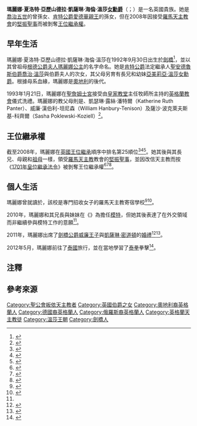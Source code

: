 {{noteTA
|G1 = Country
|G2 = PP
|G3 = UK Places
|G4 = PoliticiansUK
}}
{{Infobox royalty
| name = 瑪麗娜·夏洛特·溫莎女勳爵
| styles = 
| house = [[溫莎王朝|溫莎王朝]]
| image = 
| caption = 
 |birth_name = 瑪麗娜·夏洛特·亞歷山德拉·凱薩琳·海倫·溫莎（Marina Charlotte Alexandra Katharine Helen Windsor）
| birth_date = {{Birth date and age|1992|9|30|df=y}}
| birth_place = [[英國|英國]][[劍橋|劍橋]]{{link-en|羅西醫院|Rosie Hospital}}
| father = [[聖安德魯斯伯爵喬治·溫莎|聖安德魯斯伯爵喬治·溫莎]]
| mother = {{link-en|西爾瓦娜·托馬塞利|Sylvana Tomaselli}}
| spouse = 
| religion = [[天主教|天主教]]
}}

'''瑪麗娜·夏洛特·亞歷山德拉·凱薩琳·海倫·溫莎[[女勳爵|女勳爵]]'''（{{lang-en|Lady Marina Charlotte Alexandra Katharine Helen Windsor}}；{{bd|1992年|9月30日|catIdx=M}}）是一名英國貴族。她是[[喬治五世|喬治五世]]的曾孫女、[[肯特公爵愛德華親王|肯特公爵愛德華親王]]的孫女，但在2008年因接受[[天主教會|羅馬天主教會]]的[[堅振聖事|堅振聖事]]而被剝奪[[英國王位繼承|王位繼承權]]。

== 早年生活 ==
瑪麗娜·夏洛特·亞歷山德拉·凱薩琳·海倫·溫莎在1992年9月30日出生於[[劍橋|劍橋]]{{link-en|羅西醫院|Rosie Hospital}}<ref>{{cite web |last=Lundy |first=Darryl |date=2011-01-26 |title=Lady Marina-Charlotte Alexandra Katherine Helen Windsor |url=http://www.thepeerage.com/p10558.htm |website=The Peerage |access-date=2019-02-02 |archive-date=2022-05-30 |archive-url=https://web.archive.org/web/20220530151431/http://thepeerage.com/p10558.htm }}</ref>，並以其曾祖母[[希臘的瑪麗娜|根德公爵夫人瑪麗娜公主]]的名字命名。她是[[肯特公爵|肯特公爵]]法定繼承人[[聖安德魯斯伯爵喬治·溫莎|聖安德魯斯伯爵喬治·溫莎]]與伯爵夫人{{link-en|西爾瓦娜·托馬塞利|Sylvana Tomaselli}}的次女，其父母另育有長兄{{link-en|唐帕特里克男爵愛德華·溫莎|Edward Windsor, Lord Downpatrick}}和幼妹[[亞美莉亞·溫莎女勳爵|亞美莉亞·溫莎女勳爵]]。根據母系血緣，瑪麗娜是[[奧地利|奧地利]]{{link-en|托馬塞利家族|Tomaselli}}的後代。

1993年1月21日，瑪麗娜在[[聖詹姆士宮|聖詹姆士宮]]接受由[[皇家教堂|皇家教堂]]主任牧師{{link-en|威廉·布思 (牧師)|William Booth (priest)|威廉·布思}}所主持的[[英格蘭教會|英格蘭教會]]儀式洗禮。瑪麗娜的教父母則是{{link-en|第十二代洛錫安侯爵彼得·克爾#家庭|Peter Kerr, 12th Marquess of Lothian#Family|拉爾夫·克爾勳爵夫人}}、凱瑟琳·露絲·潘特爾（Katherine Ruth Panter）、威廉·漢伯利-坦尼森（William Hanbury-Tenison）及薩沙·波克萊夫斯基-科齊爾（Sasha Poklewski-Koziell）<ref>{{cite web |date=1993-01-26 |title=Court Circular |url=https://www.independent.co.uk/news/people/court-circular-1480854.html |website=[[獨立報|獨立報]] |publisher= |access-date=2019-02-02 |archive-date=2019-04-23 |archive-url=https://web.archive.org/web/20190423142326/https://www.independent.co.uk/news/people/court-circular-1480854.html }}</ref>。

== 王位繼承權 ==
截至2008年，瑪麗娜在[[英國王位繼承|英國王位繼承]]順序中排名第25順位<ref>{{cite web |last=Cracroft-Brennan |first=Patrick |date=2021-04-09 |title=The Order of Succession |url=http://www.cracroftspeerage.co.uk/ordersuccession.htm |website=Cracroft's Peerage |publisher=Heraldic Media Limited |access-date=2019-02-02 |archive-date=2022-06-24 |archive-url=https://web.archive.org/web/20220624083933/http://www.cracroftspeerage.co.uk/ordersuccession.htm }}</ref><ref>{{cite web |date=2018-05-14 |title=Who is Lady Amelia Windsor: the most beautiful member of the royal family |url=https://us.hellomagazine.com/royalty/gallery/2016030530145/amelia-windsor-everything-you-need-to-know/7/ |website={{link-en|您好！|Hello! (magazine)}} |publisher=Eduardo Sánchez Junco |access-date=2019-02-02 |archive-date=2019-02-03 |archive-url=https://web.archive.org/web/20190203031013/https://us.hellomagazine.com/royalty/gallery/2016030530145/amelia-windsor-everything-you-need-to-know/7/ }}</ref><ref>{{cite web |date=2009-03-27 |title=Top 100 in line to the throne |url=http://www.channel4.com/news/articles/society/top+100+in+line+to+the+throne/3051062.html |website=[[第四台新聞|第四台新聞]] |publisher=[[ITN|ITN]] |access-date=2019-02-02 |archive-date=2017-11-19 |archive-url=https://web.archive.org/web/20171119132419/http://www.channel4.com/news/articles/society/top+100+in+line+to+the+throne/3051062.html }}</ref>。她其後與其長兄{{efn|長兄{{link-en|唐帕特里克男爵愛德華·溫莎|Edward Windsor, Lord Downpatrick}}同樣在2003年因改信天主教而失去王位繼承資格。}}、母親和[[嘉芙蓮_(根德公爵夫人)|祖母]]一樣，領受[[天主教會|羅馬天主教]]教會的[[堅振聖事|堅振聖事]]，並因改信天主教而按《[[1701年皇位繼承法令|1701年皇位繼承法令]]》被剝奪王位繼承權<ref>{{cite web |last=Marre |first=Oliver |date=2008-05-24 |title=Windsor scoop |url=https://www.theguardian.com/theobserver/2008/may/25/1 |website=[[衛報|衛報]] |access-date=2019-02-02 |archive-date=2021-11-30 |archive-url=https://web.archive.org/web/20211130123550/https://www.theguardian.com/theobserver/2008/may/25/1 }}</ref><ref>{{cite web |last=Storey |first=Kate |date=2018-05-17 |title=Who is the 'Most Beautiful Royal,' Lady Amelia Windsor? |url=https://www.aol.com/article/lifestyle/2018/05/17/who-is-the-most-beautiful-royal-lady-amelia-windsor/23437201/ |website=[[美國線上|美國線上]] |access-date=2019-02-02 |archive-date=2019-07-10 |archive-url=https://web.archive.org/web/20190710112936/https://www.aol.com/article/lifestyle/2018/05/17/who-is-the-most-beautiful-royal-lady-amelia-windsor/23437201/ }}</ref><ref>{{cite web |last1=Gal |first1=Shayanne |last2=Cain |first2=Áine |date=2018-08-16 |title=Prince George's great grandson is set to eventually become the Duke of Kent – but he will never inherit the throne |url=https://www.businessinsider.com/royal-family-tree-british-monarchy-house-of-windsor-2018-5#prince-georges-great-grandson-is-set-to-eventually-become-the-duke-of-kent-but-he-will-never-inherit-the-throne-5 |website=[[商業內幕|商業內幕]] |publisher= |access-date=2019-02-02 |archive-date=2022-03-17 |archive-url=https://web.archive.org/web/20220317124705/https://www.businessinsider.com/royal-family-tree-british-monarchy-house-of-windsor-2018-5#prince-georges-great-grandson-is-set-to-eventually-become-the-duke-of-kent-but-he-will-never-inherit-the-throne-5 }}</ref>。

== 個人生活 ==
瑪麗娜曾就讀於{{link-en|雅士谷聖瑪麗學校|St Mary's School Ascot}}，該校是專門招收女子的羅馬天主教寄宿學校<ref>{{cite web |last=Hodgkin |first=Emily |date=2018-09-09 |title='Most beautiful royal' Lady Amelia Windsor shows off lavish home on Instagram |url=https://www.express.co.uk/life-style/life/1015037/Lady-Amelia-Windsor-Instagram |website=[[每日快報|每日快報]] |publisher= |access-date=2019-02-02 |archive-date=2021-08-18 |archive-url=https://web.archive.org/web/20210818100324/https://www.express.co.uk/life-style/life/1015037/Lady-Amelia-Windsor-Instagram }}</ref><ref name="telegraph">{{cite news|url=https://www.telegraph.co.uk/news/uknews/theroyalfamily/8360087/Lady-Marina-Windsor-No-more-modelling.html|title=Lady Marina Windsor: No more modelling|last=Walker|first=Tim|date=2011-03-04|work=[[每日電訊報|每日電訊報]]|accessdate=2019-02-02|archive-date=2021-08-18|archive-url=https://web.archive.org/web/20210818095858/https://www.telegraph.co.uk/news/uknews/theroyalfamily/8360087/Lady-Marina-Windsor-No-more-modelling.html}}</ref>。

2010年，瑪麗娜和其兄長與妹妹在《{{link-en|尚流|Tatler}}》為{{link-en|赫迪·雅曼|Hardy Amies}}擔任[[模特|模特]]，但她其後表達了在外交領域而非繼續參與模特工作的意願<ref name= telegraph/>。

2011年，瑪麗娜出席了[[劍橋公爵威廉王子|劍橋公爵威廉王子]]與[[劍橋公爵夫人凱薩琳|凱薩琳·密道頓]]的[[威廉王子與凱特·米德爾頓的婚禮|婚禮]]<ref>{{cite web |date=2011-04-23 |title=Selected Guest List for the Wedding Service at Westminster Abbey |url=https://www.royal.uk/selected-guest-list-wedding-service-westminster-abbey |website=英國王室官方網站 |access-date=2019-02-02 |archive-date=2021-10-29 |archive-url=https://web.archive.org/web/20211029190303/https://www.royal.uk/selected-guest-list-wedding-service-westminster-abbey }}</ref><ref>{{cite web |date=2011-04-26 |title=Royal wedding: the Prince William and Kate Middleton guest list as open data |url=https://www.theguardian.com/news/datablog/2011/apr/26/royal-wedding-guest-list-invite |website=衛報 |access-date=2019-02-02 |archive-date=2022-06-23 |archive-url=https://web.archive.org/web/20220623122632/http://www.theguardian.com/news/datablog/2011/apr/26/royal-wedding-guest-list-invite }}</ref>。

2012年5月，瑪麗娜前往了[[泰國|泰國]]旅行，並在當地學習了[[泰拳|泰拳]]拳擊<ref>{{cite web |date=2012-05-25 |title=Lady Marina-Charlotte Windsor come to learn Muay Thai Chaiya with Kru Praeng (เลดี้ มารีนา-แชรล็อต วินเซอร์ เรียนมวยไทยไชยากับครูแปรง) |url=http://muaychaiya.com/?p=811&lang=th |website=Muay Chaiya |access-date=2019-02-02 |archive-date=2019-04-23 |archive-url=https://web.archive.org/web/20190423141223/http://muaychaiya.com/?p=811&lang=th }}</ref>。

== 注釋 ==
{{notelist}}

== 參考來源 ==
{{reflist|30em}}

{{DEFAULTSORT:Windsor, Lady Marina}}

[[Category:聖公會皈依天主教者|Category:聖公會皈依天主教者]]
[[Category:英國伯爵之女|Category:英國伯爵之女]]
[[Category:奧地利裔英格蘭人|Category:奧地利裔英格蘭人]]
[[Category:德國裔英格蘭人|Category:德國裔英格蘭人]]
[[Category:俄羅斯裔英格蘭人|Category:俄羅斯裔英格蘭人]]
[[Category:英格蘭天主教徒|Category:英格蘭天主教徒]]
[[Category:溫莎王朝|Category:溫莎王朝]]
[[Category:劍橋人|Category:劍橋人]]